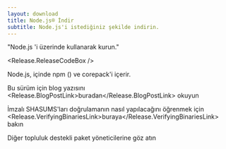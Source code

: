 ```yaml
---
layout: download
title: Node.js® İndir
subtitle: Node.js'i istediğiniz şekilde indirin.
---
```


<section>
  "Node.js <Release.VersionDropdown />'i <Release.OperatingSystemDropdown /> üzerinde <Release.PlatformDropdown /> kullanarak kurun."

  <Release.ReleaseCodeBox />
</section>

<section>
  Node.js, içinde <LinkWithArrow href="https://npmjs.com">npm</LinkWithArrow> (<Release.NpmVersion />) ve corepack'i içerir.

Bu sürüm için blog yazısını <Release.BlogPostLink>buradan</Release.BlogPostLink> okuyun

İmzalı SHASUMS'ları doğrulamanın nasıl yapılacağını öğrenmek için <Release.VerifyingBinariesLink>buraya</Release.VerifyingBinariesLink> bakın

Diğer topluluk destekli <LinkWithArrow href="/download/package-manager/all">paket yöneticilerine</LinkWithArrow> göz atın

</section>
